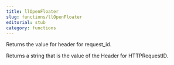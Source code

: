 ```yaml
---
title: llOpenFloater
slug: functions/llOpenFloater
editorial: stub
category: functions
---
```


<LSLFunction name="llOpenFloater"/>

Returns the value for header for request_id.

Returns a string that is the value of the Header for HTTPRequestID.
